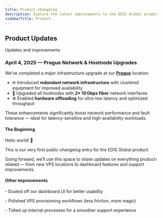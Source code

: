 ```yaml
---
title: Product Changelog
description: Explore the latest improvements to the EDIS Global product experience — from powerful new features and dashboard enhancements to expanded VPS locations and support upgrades. We’re constantly building better hosting for you.
sidebarTitle: Product
---
```


## Product Updates

Updates and improvements

<Update label="April 2025">

### April 4, 2025 — Prague Network & Hostnode Upgrades

We’ve completed a major infrastructure upgrade at our [**Prague**](https://www.edisglobal.com/vps-hosting/czech-republic-prague) location:

- 🌐 Introduced **redundant network infrastructure** with clustered equipment for improved availability
- 🚀 Upgraded all hostnodes with **2× 10 Gbps fiber** network interfaces
- ⚙️ Enabled **hardware offloading** for ultra-low latency and optimized throughput

These enhancements significantly boost network performance and fault tolerance — ideal for latency-sensitive and high-availability workloads.

</Update>


<Update label="March 2025">

#### **The Beginning**



Hello world! 👋

This is our very first public changelog entry for the EDIS Global product.

Going forward, we’ll use this space to share updates on everything product-related — from new VPS locations to dashboard features and support improvements.



#### **Other improvements**

\- Dusted off our dashboard UI for better usability

\- Polished VPS provisioning workflows (less friction, more magic)

\- Tidied up internal processes for a smoother support experience


</Update>
